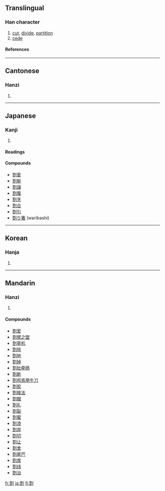 ==Translingual==
===Han character===
{{Han char|rn=18|rad=刀|as=10|sn=12|four=3260<sub>0</sub>|canj=十口中弓 (JRLN)|ids=⿰[[害]][[刂]]}}
# [[cut]], [[divide]], [[partition]]
# [[cede]]
====References====
{{Han ref|kx=0142.320|dkj=02112|dj=0323.040|hdz=10351.070|uh=5272|ud=21106|bh=B3CE|bd=46030}}
----

==Cantonese==
===Hanzi===
{{yue-hanzi|jyut=|y=got3}}
# {{defn|Cantonese}}
----
==Japanese==
===Kanji===
{{ja-kanji|grade=6|rs=刀10}}
# {{defn|Japanese}} 
====Readings====
{{ja-readings|on=[[かつ]] (katsu)|kun=[[わる]] (waru), [[さく]] (saku), [[われる]] (wareru)}}

====Compounds====
*[[割愛]]
*[[割拠]]
*[[割譲]]
*[[割腹]]
*[[割烹]]
*[[割合]]
*[[割引]]
*[[割り箸]] (waribashi)

----

==Korean==
===Hanja===
{{ko-hanja|hangeul=[[할]]|rv=hal|mr=hal}}
# {{defn|Korean}}
----
==Mandarin==
===Hanzi===
{{cmn-hanzi|pin=[[gē]] ([[ge1]])|wg=ko<sup>1</sup>}}
# {{defn|Mandarin}}

====Compounds====
*[[割爱]]
*[[割臂之盟]]
*[[割草机]]
*[[割除]]
*[[割地]]
*[[割掉]]
*[[割肚牵肠]]
*[[割断]]
*[[割鸡焉用牛刀]]
*[[割胶]]
*[[割接法]]
*[[割据]]
*[[割礼]]
*[[割裂]]
*[[割蜜]]
*[[割漆]]
*[[割弃]]
*[[割切]]
*[[割让]]
*[[割舍]]
*[[割尾巴]]
*[[割席]]
*[[割线]]
*[[割治]]

[[fr:割]]
[[ja:割]]
[[fi:割]]
